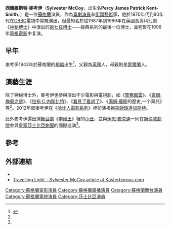 {{Expand English|Sylvester McCoy|tpercent=10}}
{{noteTA
| G1 = Show
| G2 = TV
| G3 = 人名|zh-cn: 西尔维斯特;zh-hk:蕭韋斯特 ;zh-tw: 西爾維斯特
}}
{{Infobox person
| name          = Sylvester McCoy
| image         = Sylvester.McCoy.JPG
| imagesize     = 300px
| caption       = Sylvester McCoy at The Television & Movie Store, Norwich, England, on 12 April 2008.
| birth_name    = Percy James Patrick Kent-Smith
| birth_date    = {{Birth date and age|1943|8|20|df=yes}}
| birth_place   = {{GBR}}[[都倫|都倫]]
| website       = {{URL|1=http://www.sylvestermccoy.tv}}
}}
'''西爾維斯特·麥考伊'''（'''Sylvester McCoy'''，出生名'''Percy James Patrick Kent-Smith'''，{{bd|1943年|8月20日|||catIdx=McCoy}}）是一位[[蘇格蘭|蘇格蘭]]演員，作為[[喜劇演員|喜劇演員]]和[[街頭藝術|街頭藝術]]家，他於1970年代到80年代在[[CBBC|CBBC]]電視中常規演出，但最知名於從1987年到1989年在英國長壽科幻劇《[[神秘博士|神秘博士]]》中演出的[[第七任博士|第七任]][[博士_(異世奇人)|博士]]——經典系列的最後一位博士，並短暫在1996年[[電視電影|電視電影]]中复演。

== 早年 ==
麥考伊1943年於蘇格蘭的[[都倫|都倫]]出生<ref name=":0">{{Cite web|url=http://people.mtime.com/1196156/details.html|title=西尔维斯特·麦考伊 个人档案|accessdate=2017-10-28|author=|date=|publisher=Mtime时光网|archive-date=2017-10-29|archive-url=https://web.archive.org/web/20171029012459/http://people.mtime.com/1196156/details.html|dead-url=no}}</ref>，父親為[[英國|英國]]人，母親則是[[愛爾蘭|愛爾蘭]]人。

== 演藝生涯 ==
除了神秘博士外，麥考伊也參與演出不少電影與電視劇，如《[[警務風雲|警務風雲]]》、《[[吉爾·梅奥之謎|吉爾·梅奥之謎]]》、《[[拉布·C·内斯比特|拉布·C·内斯比特]]》、《[[看見了看過了|看見了看過了]]》、《[[汤姆·琼斯_(小说)|湯姆·瓊斯]]的歷史,一个棄兒》等<ref name=":0" />。2012年起麥考伊在《[[霍比特人电影系列|哈比人電影系列]]》裡扮演褐袍[[巫師_(中土大陸)|巫師]][[瑞達加斯特|瑞達加斯特]]。

此外麥考伊還出演[[舞台劇|舞台劇]]《[[李爾王|李爾王]]》裡的[[小丑|小丑]]，並與[[伊恩·麦凯伦|伊恩·麥克連]]一同在[[新倫敦劇院|新倫敦劇院]]参與[[皇家莎士比亞劇團|皇家莎士比亞劇團]]的國際巡演<ref name=":0" />。

==參考==
{{Reflist}}

==外部連結==
* {{IMDB name|0566809}}
* [https://web.archive.org/web/20061111125434/http://kasterborous.com/articles.asp?id=1 Travelling Light – Sylvester McCoy article at Kasterborous.com]

{{Doctor Who actors}}

{{Authority control}}
[[Category:蘇格蘭電影演員|Category:蘇格蘭電影演員]]
[[Category:蘇格蘭廣播演員|Category:蘇格蘭廣播演員]]
[[Category:蘇格蘭舞台演員|Category:蘇格蘭舞台演員]]
[[Category:蘇格蘭電視演員|Category:蘇格蘭電視演員]]
[[Category:莎士比亞演員|Category:莎士比亞演員]]